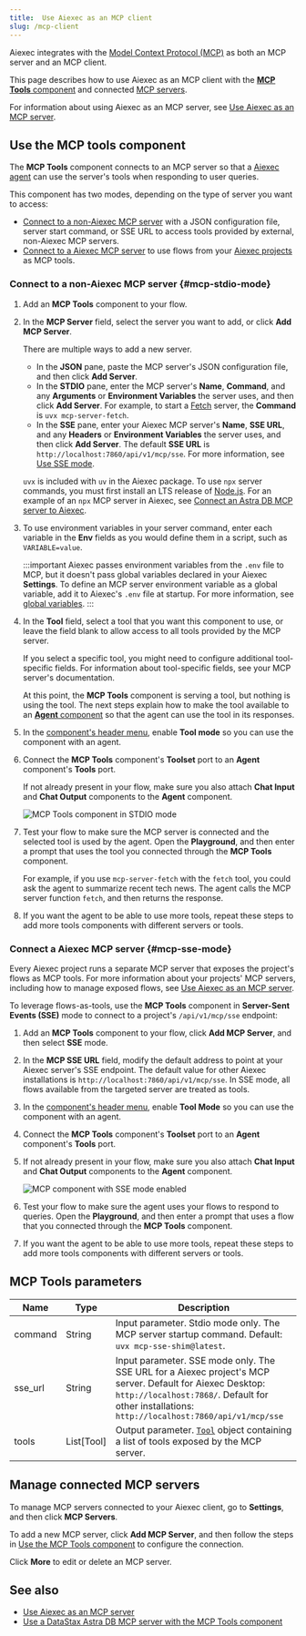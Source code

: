 ```yaml
---
title:  Use Aiexec as an MCP client
slug: /mcp-client
---
```



Aiexec integrates with the [Model Context Protocol (MCP)](https://modelcontextprotocol.io/introduction) as both an MCP server and an MCP client.

This page describes how to use Aiexec as an MCP client with the [**MCP Tools** component](#use-the-mcp-tools-component) and connected [MCP servers](#manage-connected-mcp-servers).

For information about using Aiexec as an MCP server, see [Use Aiexec as an MCP server](/mcp-server).

## Use the MCP tools component

The **MCP Tools** component connects to an MCP server so that a [Aiexec agent](/agents) can use the server's tools when responding to user queries.

This component has two modes, depending on the type of server you want to access:

* [Connect to a non-Aiexec MCP server](#mcp-stdio-mode) with a JSON configuration file, server start command, or SSE URL to access tools provided by external, non-Aiexec MCP servers.
* [Connect to a Aiexec MCP server](#mcp-sse-mode) to use flows from your [Aiexec projects](/concepts-flows#projects) as MCP tools.

### Connect to a non-Aiexec MCP server {#mcp-stdio-mode}

1. Add an **MCP Tools** component to your flow.

2. In the **MCP Server** field, select the server you want to add, or click <Icon name="Plus" aria-hidden="true"/> **Add MCP Server**.

    There are multiple ways to add a new server.

    * In the **JSON** pane, paste the MCP server's JSON configuration file, and then click **Add Server**.
    * In the **STDIO** pane, enter the MCP server's **Name**, **Command**, and any **Arguments** or **Environment Variables** the server uses, and then click **Add Server**.
    For example, to start a [Fetch](https://github.com/modelcontextprotocol/servers/tree/main/src/fetch) server, the **Command** is `uvx mcp-server-fetch`.
    * In the **SSE** pane, enter your Aiexec MCP server's **Name**, **SSE URL**, and any **Headers** or **Environment Variables** the server uses, and then click **Add Server**.
    The default **SSE URL** is `http://localhost:7860/api/v1/mcp/sse`. For more information, see [Use SSE mode](#mcp-sse-mode).

    `uvx` is included with `uv` in the Aiexec package.
    To use `npx` server commands, you must first install an LTS release of [Node.js](https://docs.npmjs.com/downloading-and-installing-node-js-and-npm).
    For an example of an `npx` MCP server in Aiexec, see [Connect an Astra DB MCP server to Aiexec](/mcp-component-astra).

3. To use environment variables in your server command, enter each variable in the **Env** fields as you would define them in a script, such as `VARIABLE=value`.

    :::important
    Aiexec passes environment variables from the `.env` file to MCP, but it doesn't pass global variables declared in your Aiexec **Settings**.
    To define an MCP server environment variable as a global variable, add it to Aiexec's `.env` file at startup.
    For more information, see [global variables](/configuration-global-variables).
    :::

4. In the **Tool** field, select a tool that you want this component to use, or leave the field blank to allow access to all tools provided by the MCP server.

    If you select a specific tool, you might need to configure additional tool-specific fields. For information about tool-specific fields, see your MCP server's documentation.

    At this point, the **MCP Tools** component is serving a tool, but nothing is using the tool. The next steps explain how to make the tool available to an [**Agent** component](/components-agents) so that the agent can use the tool in its responses.

5. In the [component's header menu](/concepts-components#component-menus), enable **Tool mode** so you can use the component with an agent.

6. Connect the **MCP Tools** component's **Toolset** port to an **Agent** component's **Tools** port.

    If not already present in your flow, make sure you also attach **Chat Input** and **Chat Output** components to the **Agent** component.

    ![MCP Tools component in STDIO mode](/img/component-mcp-stdio.png)

7.  Test your flow to make sure the MCP server is connected and the selected tool is used by the agent. Open the **Playground**, and then enter a prompt that uses the tool you connected through the **MCP Tools** component.

    For example, if you use `mcp-server-fetch` with the `fetch` tool, you could ask the agent to summarize recent tech news. The agent calls the MCP server function `fetch`, and then returns the response.

8. If you want the agent to be able to use more tools, repeat these steps to add more tools components with different servers or tools.

### Connect a Aiexec MCP server {#mcp-sse-mode}

Every Aiexec project runs a separate MCP server that exposes the project's flows as MCP tools.
For more information about your projects' MCP servers, including how to manage exposed flows, see [Use Aiexec as an MCP server](/mcp-server).

To leverage flows-as-tools, use the **MCP Tools** component in **Server-Sent Events (SSE)** mode to connect to a project's `/api/v1/mcp/sse` endpoint:

1. Add an **MCP Tools** component to your flow, click <Icon name="Plus" aria-hidden="true"/> **Add MCP Server**, and then select **SSE** mode.
2. In the **MCP SSE URL** field, modify the default address to point at your Aiexec server's SSE endpoint. The default value for other Aiexec installations is `http://localhost:7860/api/v1/mcp/sse`.
In SSE mode, all flows available from the targeted server are treated as tools.
3. In the [component's header menu](/concepts-components#component-menus), enable **Tool Mode** so you can use the component with an agent.
4. Connect the **MCP Tools** component's **Toolset** port to an **Agent** component's **Tools** port.
5. If not already present in your flow, make sure you also attach **Chat Input** and **Chat Output** components to the **Agent** component.

    ![MCP component with SSE mode enabled](/img/component-mcp-sse-mode.png)

6. Test your flow to make sure the agent uses your flows to respond to queries. Open the **Playground**, and then enter a prompt that uses a flow that you connected through the **MCP Tools** component.

7. If you want the agent to be able to use more tools, repeat these steps to add more tools components with different servers or tools.

## MCP Tools parameters

| Name | Type | Description |
|------|------|-------------|
| command | String | Input parameter. Stdio mode only. The MCP server startup command. Default: `uvx mcp-sse-shim@latest`. |
| sse_url | String | Input parameter. SSE mode only. The SSE URL for a Aiexec project's MCP server. Default for Aiexec Desktop: `http://localhost:7868/`. Default for other installations: `http://localhost:7860/api/v1/mcp/sse` |
| tools | List[Tool] | Output parameter. [`Tool`](/data-types#tool) object containing a list of tools exposed by the MCP server. |

## Manage connected MCP servers

To manage MCP servers connected to your Aiexec client, go to **Settings**, and then click **MCP Servers**.

To add a new MCP server, click <Icon name="Plus" aria-hidden="true"/> **Add MCP Server**, and then follow the steps in [Use the MCP Tools component](#use-the-mcp-tools-component) to configure the connection.

Click <Icon name="Ellipsis" aria-hidden="true"/> **More** to edit or delete an MCP server.

## See also

- [Use Aiexec as an MCP server](/mcp-server)
- [Use a DataStax Astra DB MCP server with the MCP Tools component](/mcp-component-astra)